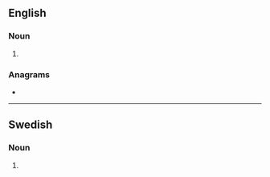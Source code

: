 {{also|Grads}}
==English==

===Noun===
{{head|en|noun plural form}}

# {{plural of|grad|lang=en}}

===Anagrams===
* {{anagrams|en|dargs|drags|gards}}

----

==Swedish==

===Noun===
{{head|sv|noun form}}

# {{sv-noun-form-indef-gen|grad}}